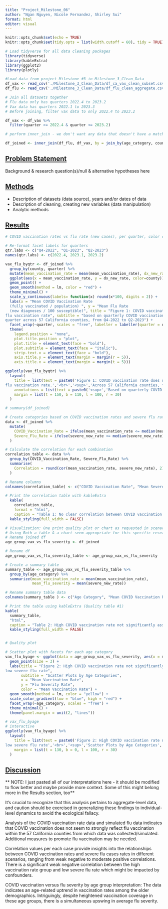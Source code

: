 ```yaml
---
title: "Project_Milestone_06"
author: "Ngan Nguyen, Nicole Fernandez, Shirley Sui"
format: html
editor: visual
---
```


```r
knitr::opts_chunk$set(echo = TRUE)
knitr::opts_chunk$set(tidy.opts = list(width.cutoff = 60), tidy = TRUE)

# Load tidyverse for all data cleaning packages
library(tidyverse)
library(kableExtra)
library(ggplot2)
library(plotly)

#Load data from project Milestone #3 in Milestone_3_Clean_Data
df_vax <- read_csv('./Milestone_3_Clean_Data/df_ca_vax_clean_subset.csv')
df_flu <- read_csv('./Milestone_3_Clean_Data/df_flu_clean_aggregate.csv')

# Join all datasets together
# Flu data only has quarters 2022.4 to 2023.2
# Vax data has quarters 2022.1 to 2023.3
# Before joining, filter vax data to only 2022.4 to 2023.2

df_vax <- df_vax %>%
  filter(quarter >= 2022.4 & quarter <= 2023.2)

# perform inner_join - we don't want any data that doesn't have a match in both datasets

df_joined <- inner_join(df_flu, df_vax, by = join_by(age_category, county, quarter)) %>% select(!c(sum_dx_new, sum_severe_new)) %>% drop_na()
```

## [Problem Statement]{.underline}

Background & research question(s)/null & alternative hypotheses here

## [Methods]{.underline}

-   Description of datasets (data source), years and/or dates of data
-   Description of cleaning, creating new variables (data manipulation)
-   Analytic methods

## [Results]{.underline}


```r
# COVID vaccination rates vs flu rate (new cases), per quarter, color coded by county

# Re-format facet labels for quarters
qtr.labs <- c("Q4-2022", "Q1-2023", "Q2-2023")
names(qtr.labs) <- c(2022.4, 2023.1, 2023.2)

vax_flu_byqtr <- df_joined %>%
  group_by(county, quarter) %>%
  mutate(mean_vaccination_rate = mean(mean_vaccination_rate), dx_new_rate = mean(dx_new_rate)) %>%
  ggplot(aes(x = mean_vaccination_rate, y = dx_new_rate, color=county)) +
  geom_point() +
  geom_smooth(method = lm, color = "red") +
  theme_minimal() +
  scale_y_continuous(labels= function(x) round(x*100, digits = 2)) + 
  labs(x = "Mean COVID Vaccination Rate 
  (fully vaccinated / population) ", y = "Mean Flu Rate 
  (new diagnoses / 100 susceptible)", title = "Figure 1: COVID vaccination rate does not significantly reflect 
flu vaccination rate", subtitle = "based on quarterly COVID vaccination rate data compared to simulated flu incidence rate data per 
quarter across 57 California counties, from Q4-2022 to Q2-2023") +
  facet_wrap(~quarter, scales = "free", labeller = labeller(quarter = qtr.labs)) + 
  theme(
    legend.position = "none", 
    plot.title.position = "plot",
    plot.title = element_text(face = "bold"), 
    plot.subtitle = element_text(face = "italic"), 
    strip.text.x = element_text(face = "bold"),
    axis.title.y = element_text(margin = margin(r = 5)),
    axis.title.x = element_text(margin = margin(t = 5)))

ggplotly(vax_flu_byqtr) %>%
  layout(
    title = list(text = paste0('Figure 1: COVID vaccination rate does not significantly reflect 
flu vaccination rate.','<br>','<sup>','Across 57 California counties, from Q4-2022 to Q2-2023','</sup>'), yref = 'container', xref = 'paper', yref = 'paper'), 
    annotations = list(text = paste0('<sup>','Based on quarterly COVID vaccination rate data compared to simulated flu incidence rate data per quarter','</sup>'), showarrow = F, xref = 'paper', yref = 'paper', xanchor = 'right', yanchor = 'auto', xshift = 350, yshift = -200),
    margin = list(t = 150, b = 110, l = 100, r = 30)
  )
```

```r

# summary(df_joined)

# Create categories based on COVID vaccination rates and severe flu rates
data <- df_joined %>%
  mutate(
    COVID_Vaccination_Rate = ifelse(mean_vaccination_rate <= median(mean_vaccination_rate), "Low Vaccination Rate (Min = 0.14)", "High Vaccination Rate (Max = 1.14)"),
    Severe_Flu_Rate = ifelse(severe_new_rate <= median(severe_new_rate), "Low Severe Flu Rate (Min = 0.00)", "High Severe Flu Rate (Max = 0.43)")
  )

# Calculate the correlation for each combination
correlation_table <- data %>%
  group_by(COVID_Vaccination_Rate, Severe_Flu_Rate) %>%
  summarise(
    Correlation = round(cor(mean_vaccination_rate, severe_new_rate), 2)
  )

# Rename columns
colnames(correlation_table) <- c("COVID Vaccination Rate", "Mean Severe Flu Rate", "Correlation")

# Print the correlation table with kableExtra
  kable(
    correlation_table,
    format = "html", 
    caption = "Table 1: No clear correlation between COVID vaccination rates and mean severe flu rate, Q4-2022 - Q2-2023") %>% 
  kable_styling(full_width = FALSE) 


```

```r
# Visualization: One print quality plot or chart as requested in scenario
# Using Both a table & a chart seem appropriate for this specific research question
# Rename joined df
age_group_vax_vs_flu_severity <- df_joined

# Rename df
age_group_vax_vs_flu_severity_table <- age_group_vax_vs_flu_severity

# Create a summary table
summary_table <- age_group_vax_vs_flu_severity_table %>%
  group_by(age_category) %>%
  summarize(mean_vaccination_rate = mean(mean_vaccination_rate),
            mean_flu_severity = mean(severe_new_rate))

# Rename summary table data
colnames(summary_table ) <- c("Age Category", "Mean COVID Vaccination Rate", "Mean Severe Flu Rate")

# Print the table using kableExtra (Quality table #1)
kable(
  summary_table, 
  "html",
  caption = "Table 2: High COVID vaccination rate not significantly associated with low severe flu rate") %>%
  kable_styling(full_width = FALSE)


# Quality plot

# Scatter plot with facets for each age category
vax_flu_byage <- ggplot(data = age_group_vax_vs_flu_severity, aes(x = mean_vaccination_rate, y = severe_new_rate, color = mean_vaccination_rate)) +
  geom_point(size = 3) +
  labs(title = "Figure 2: High COVID vaccination rate not significantly associated with
low severe flu rate",
       subtitle = "Scatter Plots by Age Categories",
       x = "Mean Vaccination Rate",
       y = "Flu Severity Rate",
       color = "Mean Vaccination Rate") +
  geom_smooth(method = lm, color = "yellow") +
  scale_color_gradient(low = "blue", high = "red") +  
  facet_wrap(~age_category, scales = "free") +  
  theme_minimal() + 
  theme(panel.margin = unit(2, "lines"))

# vax_flu_byage
# interactive
ggplotly(vax_flu_byage) %>%
  layout(
    title = list(text = paste0('Figure 2: High COVID vaccination rate not significantly associated with
low severe flu rate','<br>','<sup>','Scatter Plots by Age Categories','</sup>'), yref = 'container', xref = 'paper', yref = 'paper'),
    margin = list(t = 130, b = 0, l = 100, r = 30)
  )

```

## [Discussion]{.underline}

** NOTE: I just pasted all of our interpretations here - it should be modified to flow better and maybe provide more context. Some of this might belong more in the Results section, too**

It's crucial to recognize that this analysis pertains to aggregate-level data, and caution should be exercised in generalizing these findings to individual-level dynamics to avoid the ecological fallacy.

Analysis of the COVID vaccination rate data and simulated flu data indicates that COVID vaccination does not seem to strongly reflect flu vaccination within the 57 California counties from which data was collected/simulated. Additional measures to promote flu vaccination may be needed.

Correlation values per each case provide insights into the relationships between COVID vaccination rates and severe flu cases rates in different scenarios, ranging from weak negative to moderate positive correlations. There is a significant weak negative correlation between the high vaccination rate group and low severe flu rate which might be impacted by confounders.

COVID vaccination versus flu severity by age group interpretation: The data indicates an age-related uptrend in vaccination rates among the older demographics. Intriguingly, despite heightened vaccination coverage in these age groups, there is a simultaneous upswing in average flu severity.
